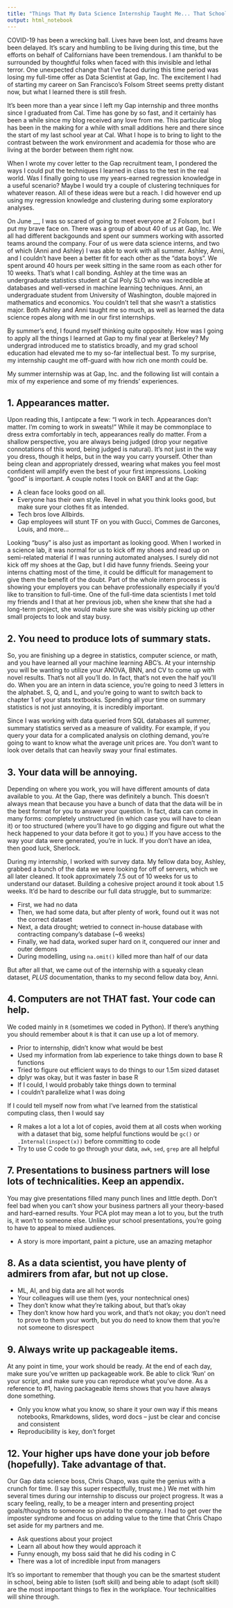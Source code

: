 ```yaml
---
title: "Things That My Data Science Internship Taught Me... That School Did Not"
output: html_notebook
---
```


COVID-19 has been a wrecking ball. Lives have been lost, and dreams have been delayed. It's scary and humbling to be living during this time, but the efforts on behalf of Californians have been tremendous. I am thankful to be surrounded by thoughtful folks when faced with this invisible and lethal terror. One unexpected change that I've faced during this time period was losing my full-time offer as Data Scientist at Gap, Inc. The excitement I had of starting my career on San Francisco's Folsom Street seems pretty distant now, but what I learned there is still fresh.

It's been more than a year since I left my Gap internship and three months since I graduated from Cal. Time has gone by so fast, and it certainly has been a while since my blog received any love from me. This particular blog has been in the making for a while with small additions here and there since the start of my last school year at Cal. What I hope is to bring to light to the contrast between the work environment and academia for those who are living at the border between them right now.

When I wrote my cover letter to the Gap recruitment team, I pondered the ways I could put the techniques I learned in class to the test in the real world. Was I finally going to use my years-earned regression knowledge in a useful scenario? Maybe I would try a couple of clustering techniques for whatever reason. All of these ideas were but a reach. I did however end up using my regression knowledge and clustering during some exploratory analyses.

On June __, I was so scared of going to meet everyone at 2 Folsom, but I put my brave face on. There was a group of about 40 of us at Gap, Inc. We all had different backgounds and spent our summers working with assorted teams around the company. Four of us were data science interns, and two of which (Anni and Ashley) I was able to work with all summer. Ashley, Anni, and I couldn't have been a better fit for each other as the "data boys". We spent around 40 hours per week sitting in the same room as each other for 10 weeks. That's what I call bonding. Ashley at the time was an undergraduate statistics student at Cal Poly SLO who was incredible at databases and well-versed in machine learning techniques. Anni, an undergraduate student from University of Washington, double majored in mathematics and economics. You couldn't tell that she wasn't a statistics major. Both Ashley and Anni taught me so much, as well as learned the data science ropes along with me in our first internships.

By summer's end, I found myself thinking quite oppositely. How was I going to apply all the things I learned at Gap to my final year at Berkeley? My undergrad introduced me to statistics broadly, and my grad school education had elevated me to my so-far intellectual best. To my surprise, my internship caught me off-guard with how rich one month could be.

My summer internship was at Gap, Inc. and the following list will contain a mix of my experience and some of my friends' experiences. 

## 1. Appearances matter.
Upon reading this, I antipcate a few: "I work in tech. Appearances don't matter. I'm coming to work in sweats!" While it may be commonplace to dress extra comfortably in tech, appearances really do matter. From a shallow perspective, you are always being judged (drop your negative connotations of this word, being judged is natural). It's not just in the way you dress, though it helps, but in the way you carry yourself. Other than being clean and appropriately dressed, wearing what makes you feel most confident will amplify even the best of your first impressions. Looking "good" is important. A couple notes I took on BART and at the Gap:

- A clean face looks good on all.
- Everyone has their own style. Revel in what you think looks good, but make sure your clothes fit as intended.
- Tech bros love Allbirds.
- Gap employees will stunt TF on you with Gucci, Commes de Garcones, Louis, and more...

Looking "busy" is also just as important as looking good. When I worked in a science lab, it was normal for us to kick off my shoes and read up on semi-related material if I was running automated analyses. I surely did not kick off my shoes at the Gap, but I did have funny friends. Seeing your interns chatting most of the time, it could be difficult for management to give them the benefit of the doubt. Part of the whole intern process is showing your employers you can behave professionally especially if you'd like to transition to full-time. One of the full-time data scientists I met told my friends and I that at her previous job, when she knew that she had a long-term project, she would make sure she was visibly picking up other small projects to look and stay busy.


## 2. You need to produce lots of summary stats.
So, you are finishing up a degree in statistics, computer science, or math, and you have learned all your machine learning ABC's. At your internship you will be wanting to utilize your ANOVA, BNN, and CV to come up with novel results. That's not all you'll do. In fact, that's not even the half you'll do. When you are an intern in data science, you're going to need 3 letters in the alphabet. S, Q, and L, and you're going to want to switch back to chapter 1 of your stats textbooks. Spending all your time on summary statistics is not just annoying, it is incredibly important.

Since I was working with data queried from SQL databases all summer, summary statistics served as a measure of validity. For example, if you query your data for a complicated analysis on clothing demand, you're going to want to know what the average unit prices are. You don't want to look over details that can heavily sway your final estimates.


## 3. Your data will be annoying.
Depending on where you work, you will have different amounts of data available to you. At the Gap, there was definitely a bunch. This doesn't always mean that because you have a bunch of data that the data will be in the best format for you to answer your question. In fact, data can come in many forms: completely unstructured (in which case you will have to clean it) or too structured (where you'll have to go digging and figure out what the heck happened to your data before it got to you.) If you have access to the way your data were generated, you're in luck. If you don't have an idea, then good luck, Sherlock.

During my internship, I worked with survey data. My fellow data boy, Ashley, grabbed a bunch of the data we were looking for off of servers, which we all later cleaned. It took approximately 7.5 out of 10 weeks for us to understand our dataset. Building a cohesive project around it took about 1.5 weeks. It'd be hard to describe our full data struggle, but to summarize:

- First, we had no data
- Then, we had some data, but after plenty of work, found out it was not the correct dataset
- Next, a data drought;  wetried to connect in-house database with contracting company's database (~6 weeks)
- Finally, we had data, worked super hard on it, conquered our inner and outer demons
- During modelling, using `na.omit()` killed more than half of our data

But after all that, we came out of the internship with a squeaky clean dataset, *PLUS* documentation, thanks to my second fellow data boy, Anni.

## 4. Computers are not THAT fast. Your code can help.
We coded mainly in `R` (sometimes we coded in Python). If there's anything you should remember about `R` is that it can use up a lot of memory. 

- Prior to internship, didn't know what would be best
- Used my information from lab experience to take things down to base R functions
- Tried to figure out efficient ways to do things to our 1.5m sized dataset
- dplyr was okay, but it was faster in base R
- If I could, I would probably take things down to terminal
- I couldn't parallelize what I was doing

If I could tell myself now from what I've learned from the statistical computing class, then I would say

- R makes a lot a lot a lot of copies, avoid them at all costs when working with a dataset that big, some helpful functions would be `gc()` or `.Internal(inspect(x))` before committing to code
- Try to use C code to go through your data, `awk`, `sed`, `grep` are all helpful

## 7. Presentations to business partners will lose lots of technicalities. Keep an appendix.
You may give presentations filled many punch lines and little depth. Don't feel bad when you can't show your business partners all your theory-based and hard-earned results. Your PCA plot may mean a lot to you, but the truth is, it won't to someone else. Unlike your school presentations, you're going to have to appeal to mixed audiences. 

- A story is more important, paint a picture, use an amazing metaphor

## 8. As a data scientist, you have plenty of admirers from afar, but not up close.
- ML, AI, and big data are all hot words
- Your colleagues will use them (yes, your nontechnical ones)
- They don't know what they're talking about, but that's okay
- They don't know how hard you work, and that's not okay; you don't need to prove to them your worth, but you do need to know them that you're not someone to disrespect

## 9. Always write up packageable items.
At any point in time, your work should be ready. At the end of each day, make sure you've written up packageable work. Be able to click 'Run' on your script, and make sure you can reproduce what you've done. As a reference to #1, having packageable items shows that you have always done something.

- Only you know what you know, so share it your own way if this means notebooks, Rmarkdowns, slides, word docs -- just be clear and concise and consistent
- Reproducibility is key, don't forget


## 12. Your higher ups have done your job before (hopefully). Take advantage of that.
Our Gap data science boss, Chris Chapo, was quite the genius with a crunch for time. (I say this super respectfully, trust me.) We met with him several times during our internship to discuss our project progress. It was a scary feeling, really, to be a meager intern and presenting project goals/thoughts to someone so pivotal to the company. I had to get over the imposter syndrome and focus on adding value to the time that Chris Chapo set aside for my partners and me.

- Ask questions about your project
- Learn all about how they would approach it
- Funny enough, my boss said that he did his coding in C
- There was a lot of incredible input from managers



It's so important to remember that though you can be the smartest student in school, being able to listen (soft skill) and being able to adapt (soft skill) are the most important things to flex in the workplace. Your technicalities will shine through.

